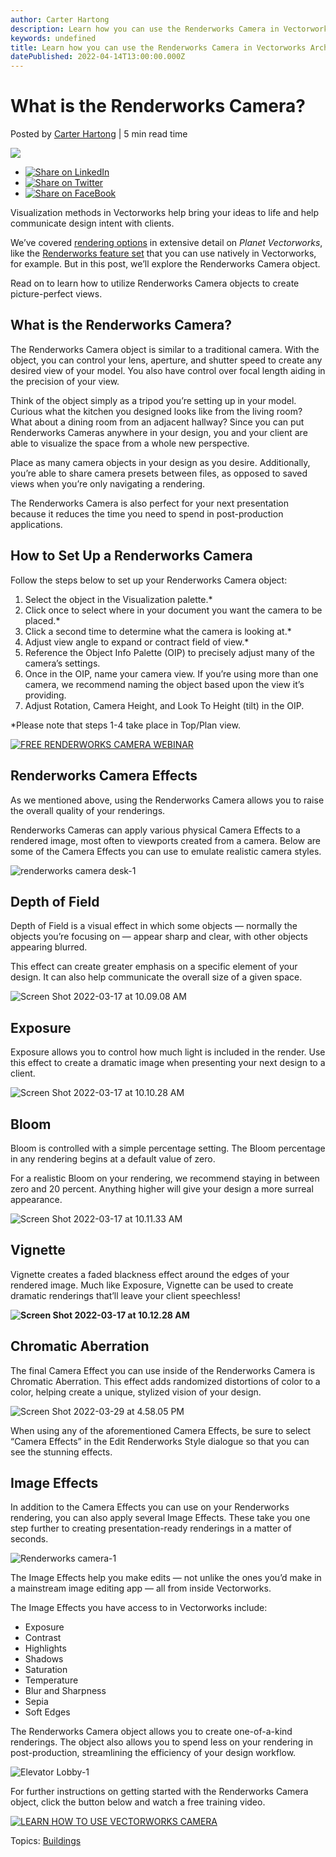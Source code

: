 ```yaml
---
author: Carter Hartong
description: Learn how you can use the Renderworks Camera in Vectorworks Architect. 
keywords: undefined
title: Learn how you can use the Renderworks Camera in Vectorworks Architect.  
datePublished: 2022-04-14T13:00:00.000Z
---
```

  

# What is the Renderworks Camera?

 Posted by [Carter Hartong](https://blog.vectorworks.net/author/carter-hartong) | 5 min read time 

![](https://blog.vectorworks.net/hubfs/Blog%20Images/220329_Renderworks%20Camera/renderworks%20camera%20desk-1.jpg) 

* [![Share on LinkedIn](https://2659751.fs1.hubspotusercontent-na1.net/hubfs/2659751/michaelDemo/share-LI.png)](http://www.linkedin.com/shareArticle?mini=true&url=https%3A%2F%2Fblog.vectorworks.net%2Fusing-the-renderworks-camera-for-interiors-visualization)
* [![Share on Twitter](https://2659751.fs1.hubspotusercontent-na1.net/hubfs/2659751/michaelDemo/share-TW.png)](https://www.twitter.com/share?text=What%20is%20the%20Renderworks%20Camera?&url=https%3A%2F%2Fblog.vectorworks.net%2Fusing-the-renderworks-camera-for-interiors-visualization&via=PMGTweets)
* [![Share on FaceBook](https://2659751.fs1.hubspotusercontent-na1.net/hubfs/2659751/michaelDemo/share-FB.png)](https://www.facebook.com/sharer/sharer.php?u=https%3A%2F%2Fblog.vectorworks.net%2Fusing-the-renderworks-camera-for-interiors-visualization)

Visualization methods in Vectorworks help bring your ideas to life and help communicate design intent with clients.

We’ve covered [rendering options](/vectorworks-webinars-on-rendering?hs%5Fpreview=cPZVQHjh-68597598006) in extensive detail on _Planet Vectorworks_, like the [Renderworks feature set](../../../net/vectorworks/blog/renderworks-renderings-powered-by-maxon.html) that you can use natively in Vectorworks, for example. But in this post, we’ll explore the Renderworks Camera object. 

Read on to learn how to utilize Renderworks Camera objects to create picture-perfect views.

## What is the Renderworks Camera?

The Renderworks Camera object is similar to a traditional camera. With the object, you can control your lens, aperture, and shutter speed to create any desired view of your model. You also have control over focal length aiding in the precision of your view.

Think of the object simply as a tripod you’re setting up in your model. Curious what the kitchen you designed looks like from the living room? What about a dining room from an adjacent hallway? Since you can put Renderworks Cameras anywhere in your design, you and your client are able to visualize the space from a whole new perspective.

Place as many camera objects in your design as you desire. Additionally, you’re able to share camera presets between files, as opposed to saved views when you’re only navigating a rendering.

The Renderworks Camera is also perfect for your next presentation because it reduces the time you need to spend in post-production applications.

## How to Set Up a Renderworks Camera

Follow the steps below to set up your Renderworks Camera object:

1. Select the object in the Visualization palette.\*
2. Click once to select where in your document you want the camera to be placed.\*
3. Click a second time to determine what the camera is looking at.\*
4. Adjust view angle to expand or contract field of view.\*
5. Reference the Object Info Palette (OIP) to precisely adjust many of the camera’s settings.
6. Once in the OIP, name your camera view. If you’re using more than one camera, we recommend naming the object based upon the view it’s providing.
7. Adjust Rotation, Camera Height, and Look To Height (tilt) in the OIP.

\*Please note that steps 1-4 take place in Top/Plan view.

[![FREE RENDERWORKS CAMERA WEBINAR](https://no-cache.hubspot.com/cta/default/3018241/3b816503-9641-4f54-9142-d5e60e8d7298.png)](https://cta-redirect.hubspot.com/cta/redirect/3018241/3b816503-9641-4f54-9142-d5e60e8d7298) 

## Renderworks Camera Effects

As we mentioned above, using the Renderworks Camera allows you to raise the overall quality of your renderings.

Renderworks Cameras can apply various physical Camera Effects to a rendered image, most often to viewports created from a camera. Below are some of the Camera Effects you can use to emulate realistic camera styles.

![renderworks camera desk-1](https://blog.vectorworks.net/hs-fs/hubfs/Blog%20Images/220329_Renderworks%20Camera/renderworks%20camera%20desk-1.jpg?width=1440&name=renderworks%20camera%20desk-1.jpg)

## Depth of Field

Depth of Field is a visual effect in which some objects — normally the objects you’re focusing on — appear sharp and clear, with other objects appearing blurred.

This effect can create greater emphasis on a specific element of your design. It can also help communicate the overall size of a given space.

![Screen Shot 2022-03-17 at 10.09.08 AM](https://blog.vectorworks.net/hs-fs/hubfs/Blog%20Images/220329_Renderworks%20Camera/Screen%20Shot%202022-03-17%20at%2010.09.08%20AM.png?width=1440&name=Screen%20Shot%202022-03-17%20at%2010.09.08%20AM.png)

## Exposure

Exposure allows you to control how much light is included in the render. Use this effect to create a dramatic image when presenting your next design to a client.

![Screen Shot 2022-03-17 at 10.10.28 AM](https://blog.vectorworks.net/hs-fs/hubfs/Blog%20Images/220329_Renderworks%20Camera/Screen%20Shot%202022-03-17%20at%2010.10.28%20AM.png?width=1440&name=Screen%20Shot%202022-03-17%20at%2010.10.28%20AM.png)

## Bloom 

Bloom is controlled with a simple percentage setting. The Bloom percentage in any rendering begins at a default value of zero.

For a realistic Bloom on your rendering, we recommend staying in between zero and 20 percent. Anything higher will give your design a more surreal appearance.

![Screen Shot 2022-03-17 at 10.11.33 AM](https://blog.vectorworks.net/hs-fs/hubfs/Blog%20Images/220329_Renderworks%20Camera/Screen%20Shot%202022-03-17%20at%2010.11.33%20AM.png?width=1440&name=Screen%20Shot%202022-03-17%20at%2010.11.33%20AM.png)

## Vignette

Vignette creates a faded blackness effect around the edges of your rendered image. Much like Exposure, Vignette can be used to create dramatic renderings that’ll leave your client speechless!

**![Screen Shot 2022-03-17 at 10.12.28 AM](https://blog.vectorworks.net/hs-fs/hubfs/Blog%20Images/220329_Renderworks%20Camera/Screen%20Shot%202022-03-17%20at%2010.12.28%20AM.png?width=1440&name=Screen%20Shot%202022-03-17%20at%2010.12.28%20AM.png)**

## Chromatic Aberration

The final Camera Effect you can use inside of the Renderworks Camera is Chromatic Aberration. This effect adds randomized distortions of color to a color, helping create a unique, stylized vision of your design.

![Screen Shot 2022-03-29 at 4.58.05 PM](https://blog.vectorworks.net/hs-fs/hubfs/Blog%20Images/220329_Renderworks%20Camera/Screen%20Shot%202022-03-29%20at%204.58.05%20PM.png?width=3584&name=Screen%20Shot%202022-03-29%20at%204.58.05%20PM.png)

When using any of the aforementioned Camera Effects, be sure to select “Camera Effects” in the Edit Renderworks Style dialogue so that you can see the stunning effects. 

## Image Effects

In addition to the Camera Effects you can use on your Renderworks rendering, you can also apply several Image Effects. These take you one step further to creating presentation-ready renderings in a matter of seconds.

![Renderworks camera-1](https://blog.vectorworks.net/hs-fs/hubfs/Blog%20Images/220329_Renderworks%20Camera/Renderworks%20camera-1.png?width=1440&name=Renderworks%20camera-1.png)

The Image Effects help you make edits — not unlike the ones you’d make in a mainstream image editing app — all from inside Vectorworks.

The Image Effects you have access to in Vectorworks include:

* Exposure
* Contrast
* Highlights
* Shadows
* Saturation
* Temperature
* Blur and Sharpness
* Sepia
* Soft Edges

The Renderworks Camera object allows you to create one-of-a-kind renderings. The object also allows you to spend less on your rendering in post-production, streamlining the efficiency of your design workflow.

![Elevator Lobby-1](https://blog.vectorworks.net/hs-fs/hubfs/Blog%20Images/220329_Renderworks%20Camera/Elevator%20Lobby-1.jpg?width=1440&name=Elevator%20Lobby-1.jpg)

For further instructions on getting started with the Renderworks Camera object, click the button below and watch a free training video.

[![LEARN HOW TO USE VECTORWORKS CAMERA](https://no-cache.hubspot.com/cta/default/3018241/2dffe949-0e50-4430-ab75-348c06872934.png)](https://cta-redirect.hubspot.com/cta/redirect/3018241/2dffe949-0e50-4430-ab75-348c06872934) 

 Topics: [Buildings](https://blog.vectorworks.net/topic/buildings) 

  